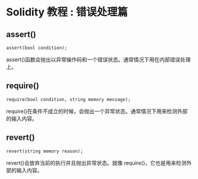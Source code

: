 # Solidity 教程 : 错误处理篇

## assert()

```solidity
assert(bool condition);
```

assert()函数会抛出以异常操作码和一个错误状态。通常情况下用在内部错误处理上。

## require()

```solidity
require(bool condition, string memory message);
```

require()在条件不成立的时候，会抛出一个异常状态。通常情况下用来检测外部的输入内容。

## revert()

```solidity
revert(string memory reason);
```

revert()会放弃当前的执行并且抛出异常状态。就像 require()，它也是用来检测外部的输入内容。
